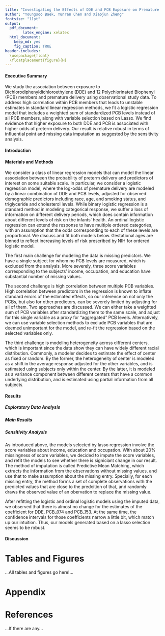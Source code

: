 ```yaml
---
title: "Investigating the Effects of DDE and PCB Exposure on Premature Delivery"
author: "Youngsoo Baek, Yunran Chen and Xiaojun Zheng"
fontsize: "11pt"
output:
  pdf_document: 
        latex_engine: xelatex
  html_document:
    keep_md: yes
    fig_caption: TRUE
header-includes:  
  \usepackage{float} 
  \floatplacement{figure}{H}
---
```


#### Executive Summary

We study the association between exposure to Dichlorodiphenyldichloroethylene (DDE) and 12 Polychlorinated Biophenyl (PCB) members and premature delivery using observational study data. To address high correlation within PCB members that leads to unstable estimates in standard linear regression methods, we fit a logistic regression model that includes a weighted sum of standardized PCB levels instead of all PCB members, along with variable selection based on Lasso. We find evidence that higher exposure to both DDE and PCB is associated with higher odds of preterm delivery. Our result is relative robust in terms of influential point and missing data imputation as suggested by the sensitivity analysis.

#### Introduction


#### Materials and Methods

We consider a class of linear regression models that can model the linear association between the probability of preterm delivery and predictors of interest on some suitable scale. In particular, we consider a logistic regression model, where the log-odds of premature delivery are modeled by a linear combination of DDE and PCB levels, adjusted for observed demographic predictors including race, age, and smoking status, and triglyceride and cholesterol levels. While binary logistic regression is a standard method in modeling categorical response, we suffer a loss of information on different delivery periods, which does contain information about different levels of risk on the infants' health. An ordinal logistic regression can extend the response to have multiple ordered categories, with an assumption that the odds corresponding to each of these levels are proportional. We discuss and fit both models below. Gestational ages are binned to reflect increasing levels of risk prescribed by NIH for ordered logistic model. 

The first main challenge for modeling the data is missing predictors. We have a single subject for whom no PCB levels are measured, which is excluded from the analysis. More severely, three score variables corresponding to the subjects' income, occupation, and education have substantial number of missing values. 

The second challenge is high correlation between multiple PCB variables. High correlation between predictors in the regression is known to inflate standard errors of the estimated effects, so our inference on not only the PCBs, but also for other predictors, can be severely limited by adjusting for all of them. Two approaches are discussed. We can either take a weighted sum of PCB variables after standardizing them to the same scale, and adjust for this single variable as a proxy for "aggregated" PCB levels. Alternatively, we can use variable selection methods to exclude PCB variables that are deemed unimportant for the model, and re-fit the regression based on the selected variables only.

The third challenge is modeling heterogeneity across different centers, which is important since the data show they can have widely different racial distribution. Commonly, a modeler decides to estimate the effect of center as fixed or random. By the former, the heterogeneity of center is modeled as a shift in the average response adjusted for the other variables, and is estimated using subjects only within the center. By the latter, it is modeled as a variance component between different centers that have a common underlying distribution, and is estimated using partial information from all subjects. 

#### Results

##### Exploratory Data Analysis

##### Main Results

##### Sensitivity Analysis

As introduced above, the models selected by lasso regression involve the score variables about income, education and occupation. With about 20% missingness of score variables, we decided to impute the score variables, and refit the models to see whether there is signiciant change in our result. The method of imputation is called Predictive Mean Matching, which extracts the information from the observations without missing values, and use that to make assumption about the missing entry. Specially, for each missing entry, the method forms a set of complete observations with the predicted values that are close to the predcition of that, and randomly draws the observed value of an obervation to replace the missing value.

After refitting the logistic and ordinal logistic models using the imputed data, we observed that there is almost no change for the estimates of the coefficient for DDE, PCB_074 and PCB_153. At the same time, the confidence intervals for those coefficients narrow a little bit, which match up our intuition. Thus, our models generated based on a lasso selection seems to be robust. 


#### Discussion


\clearpage

# Tables and Figures

...All tables and figures go here!...

\clearpage

# Appendix

# References
...If there are any...
